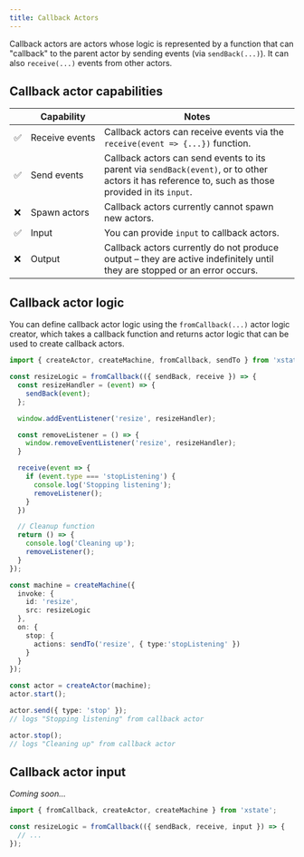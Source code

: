 ```yaml
---
title: Callback Actors
---
```


Callback actors are actors whose logic is represented by a function that can "callback" to the parent actor by sending events (via `sendBack(...)`). It can also `receive(...)` events from other actors.

## Callback actor capabilities

| | Capability | Notes |
| --- | --- | --- |
| ✅ | Receive&nbsp;events | Callback actors can receive events via the `receive(event => {...})` function. |
| ✅ | Send events | Callback actors can send events to its parent via `sendBack(event)`, or to other actors it has reference to, such as those provided in its `input`. |
| ❌ | Spawn actors | Callback actors currently cannot spawn new actors. |
| ✅ | Input | You can provide `input` to callback actors. |
| ❌ | Output | Callback actors currently do not produce output – they are active indefinitely until they are stopped or an error occurs. |

## Callback actor logic

You can define callback actor logic using the `fromCallback(...)` actor logic creator, which takes a callback function and returns actor logic that can be used to create callback actors.

```ts
import { createActor, createMachine, fromCallback, sendTo } from 'xstate';

const resizeLogic = fromCallback(({ sendBack, receive }) => {
  const resizeHandler = (event) => {
    sendBack(event);
  };

  window.addEventListener('resize', resizeHandler);

  const removeListener = () => {
    window.removeEventListener('resize', resizeHandler);
  }

  receive(event => {
    if (event.type === 'stopListening') {
      console.log('Stopping listening');
      removeListener();
    }
  })

  // Cleanup function
  return () => {
    console.log('Cleaning up');
    removeListener();
  }
});

const machine = createMachine({
  invoke: {
    id: 'resize',
    src: resizeLogic
  },
  on: {
    stop: {
      actions: sendTo('resize', { type:'stopListening' })
    }
  }
});

const actor = createActor(machine);
actor.start();

actor.send({ type: 'stop' });
// logs "Stopping listening" from callback actor

actor.stop();
// logs "Cleaning up" from callback actor
```

## Callback actor input

_Coming soon..._

```ts
import { fromCallback, createActor, createMachine } from 'xstate';

const resizeLogic = fromCallback(({ sendBack, receive, input }) => {
  // ...
});
```
